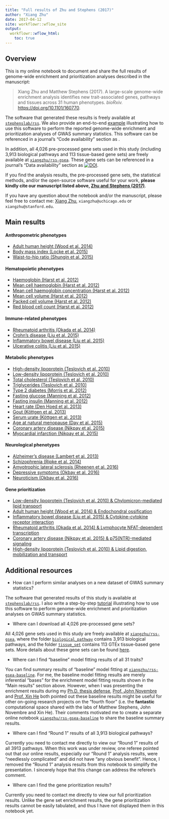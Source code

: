 ```yaml
---
title: "Full results of Zhu and Stephens (2017)"
author: "Xiang Zhu"
date: 2017-04-12
site: workflowr::wflow_site
output:
  workflowr::wflow_html:
    toc: true
---
```


[`stephenslab/rss`]: https://github.com/stephenslab/rss/tree/master/src_vb 
[zenodo-geneset]: https://zenodo.org/badge/latestdoi/55633948
[zenodo-software]: xxx
[`xiangzhu/rss-gsea`]: https://github.com/xiangzhu/rss-gsea/tree/master/data
[`xiangzhu/rss-gsea-baseline`]: https://xiangzhu.github.io/rss-gsea-baseline/ 

## Overview

This is my online notebook to document and share the full results of genome-wide
enrichment and prioritization analyses described in the manuscript:

> Xiang Zhu and Matthew Stephens (2017).
> A large-scale genome-wide enrichment analysis identifies new
> trait-associated genes, pathways and tissues across 31 human phenotypes.
> *bioRxiv.* [https://doi.org/10.1101/160770](https://doi.org/10.1101/160770).

The software that generated these results is freely available at [`stephenslab/rss`][].
We also provide an end-to-end [example](http://stephenslab.github.io/rss/Example-5)
illustrating how to use this software to perform the reported genome-wide
enrichment and prioritization analyses of GWAS summary statistics.
This software can be referenced in a journal's "Code availability" section
as [][zenodo-software].

In addition, all 4,026 pre-processed gene sets used in this study
(including 3,913 biological pathways and 113 tissue-based gene sets)
are freely available at [`xiangzhu/rss-gsea`][].
These gene sets can be referenced in a journal's "Data availability" section
as [![DOI](https://zenodo.org/badge/55633948.svg)][zenodo-geneset].

If you find the analysis results, the pre-processed gene sets,
the statistical methods, and/or the open-source software useful for your work,
**please kindly cite our manuscript listed above,
[Zhu and Stephens (2017)](https://doi.org/10.1101/160770)**.

If you have any question about the notebook and/or the manuscript,
please feel free to contact me: [Xiang Zhu](https://github.com/xiangzhu),
`xiangzhu@uchicago.edu` or `xiangzhu@stanford.edu`.

## Main results

#### Anthropometric phenotypes

- [Adult human height (Wood et al. 2014)](height_2014.html)
- [Body mass index (Locke et al. 2015)](bmi_2015.html)
- [Waist-to-hip ratio (Shungin et al. 2015)](waist_2015.html)

#### Hematopoietic phenotypes

- [Haemoglobin (Harst et al. 2012)](hb_2012.html)
- [Mean cell haemoglobin (Harst et al. 2012)](mch_2012.html)
- [Mean cell haemoglobin concentration (Harst et al. 2012)](mchc_2012.html)
- [Mean cell volume (Harst et al. 2012)](mcv_2012.html)
- [Packed cell volume (Harst et al. 2012)](pcv_2012.html)
- [Red blood cell count (Harst et al. 2012)](rbc_2012.html)

#### Immune-related phenotypes

- [Rheumatoid arthritis (Okada et al. 2014)](ra_2014.html)
- [Crohn's disease (Liu et al. 2015)](cd_2015.html)
- [Inflammatory bowel disease (Liu et al. 2015)](ibd_2015.html)
- [Ulcerative colitis (Liu et al. 2015)](uc_2015.html)

#### Metabolic phenotypes

- [High-density lipoprotein (Teslovich et al. 2010)](hdl_2010.html)
- [Low-density lipoprotein (Teslovich et al. 2010)](ldl_2010.html)
- [Total cholesterol (Teslovich et al. 2010)](tc_2010.html)
- [Triglycerides (Teslovich et al. 2010)](tg_2010.html)
- [Type 2 diabetes (Morris et al. 2012)](t2d_2012.html)
- [Fasting glucose (Manning et al. 2012)](fg_2012.html)
- [Fasting insulin (Manning et al. 2012)](fi_2012.html)
- [Heart rate (Den Hoed et al. 2013)](hr_2013.html)
- [Gout (Köttgen et al. 2013)](gout_2013.html)
- [Serum urate (Köttgen et al. 2013)](urate_2013.html)
- [Age at natural menopause (Day et al. 2015)](anm_2015.html)
- [Coronary artery disease (Nikpay et al. 2015)](cad_2015.html)
- [Myocardial infarction (Nikpay et al. 2015)](mi_2015.html)

#### Neurological phenotypes

- [Alzheimer's disease (Lambert et al. 2013)](load_2013.html)
- [Schizophrenia (Ripke et al. 2014)](scz_2014.html)
- [Amyotrophic lateral sclerosis (Rheenen et al. 2016)](als_2016.html)
- [Depressive symptoms (Okbay et al. 2016)](ds_2016.html)
- [Neuroticism (Okbay et al. 2016)](neu_2016.html)

#### Gene prioritization

- [Low-density lipoprotein (Teslovich et al. 2010) & Chylomicron-mediated lipid transport](ldl2010_path1698.html)
- [Adult human height (Wood et al. 2014) & Endochondral ossification]()
- [Inflammatory bowel disease (Liu et al. 2015) & Cytokine-cytokine receptor interaction]()
- [Rheumatoid arthritis (Okada et al. 2014) & Lymphocyte NFAT-dependent transcription]()
- [Coronary artery disease (Nikpay et al. 2015) & p75(NTR)-mediated signaling]()
- [High-density lipoprotein (Teslovich et al. 2010) & Lipid digestion, mobilization and transport]()

## Additional resources

- How can I perform similar analyses on a new dataset of GWAS summary statistics?

The software that generated results of this study is available at [`stephenslab/rss`][].
I also write a step-by-step [tutorial](http://stephenslab.github.io/rss/Example-5)
illustrating how to use this software to perform genome-wide enrichment
and prioritization analyses on GWAS summary statistics.

- Where can I download all 4,026 pre-processed gene sets?

All 4,026 gene sets used in this study are freely available at [`xiangzhu/rss-gsea`],
where the folder [`biological_pathway`](https://github.com/xiangzhu/rss-gsea/tree/master/data/biological_pathway)
contains 3,913 biological pathways,
and the folder [`tissue_set`](https://github.com/xiangzhu/rss-gsea/tree/master/data/tissue_set)
contains 113 GTEx tissue-based gene sets.
More details about these gene sets can be found [here](gene_set.html).

- Where can I find "baseline" model fitting results of all 31 traits?

You can find summary results of "baseline" model fitting at [`xiangzhu/rss-gsea-baseline`][].
For me, the baseline model fitting results are merely inferential "bases" for the
enrichment model fitting results shown in the "Main results" section above.
However, when I was presenting the enrichment results during my
[Ph.D. thesis defense](http://www.stat.uchicago.edu/~xiangzhu/THESIS_20170630.html),
[Prof. John Novembre](http://jnpopgen.org/) and
[Prof. Xin He](http://xinhelab.org/) both pointed out these baseline results
might be useful for other on-going research projects on the "fourth floor"
(i.e. the **fantastic** computational space shared with the labs of Matthew Stephens, John Novembre and Xin He).
Their comments motivated me to create a separate online notebook
[`xiangzhu/rss-gsea-baseline`][] to share the baseline summary results.

- Where can I find "Round 1" results of all 3,913 biological pathways?

Currently you need to contact me directly to view our "Round 1" results of all 3913 pathways.
When this work was under review, one referee pointed out that our online results, especially our
"Round 1" analysis results, were "needlessly complicated" and did not have "any obvious benefit".
Hence, I removed the "Round 1" analysis results from this notebook to simplify the presentation.
I sincerely hope that this change can address the referee's comment.

- Where can I find the gene prioritization results?

Currently you need to contact me directly to view our full prioritization results. 
Unlike the gene set enrichment results, the gene prioritization results
cannot be easily tabulated, and thus I have not displayed them in this notebook yet.
